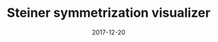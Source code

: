 ---
title: Steiner symmetrization visualizer
tags: [generative art]
date: 2017-12-20
priority: 3
draft: true
slug: '/steiner-symmetrization'
---
